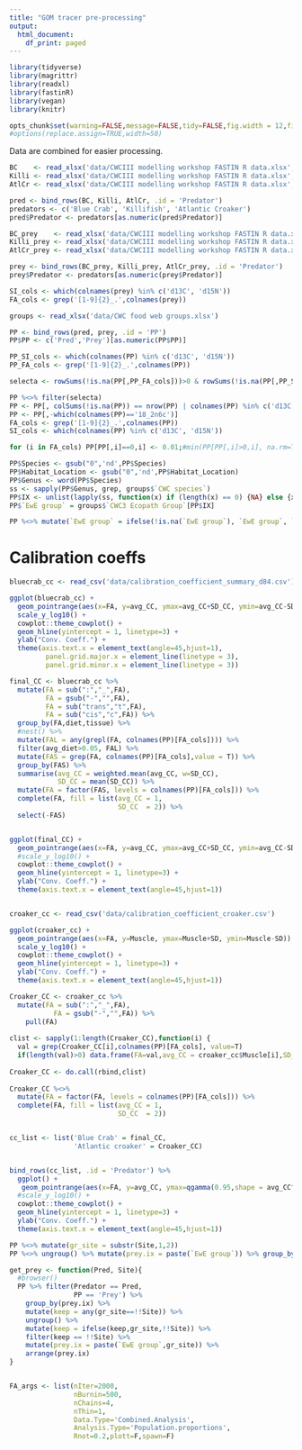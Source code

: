 ```yaml
---
title: "GOM tracer pre-processing"
output:
  html_document:
    df_print: paged
---
```


```r

library(tidyverse)
library(magrittr)
library(readxl)
library(fastinR)
library(vegan)
library(knitr)

opts_chunk$set(warning=FALSE,message=FALSE,tidy=FALSE,fig.width = 12,fig.height=8,dpi = 300)
#options(replace.assign=TRUE,width=50)

```

Data are combined for easier processing.

```r

BC    <- read_xlsx('data/CWCIII modelling workshop FASTIN R data.xlsx',sheet = 1, na = 'NA')
Killi <- read_xlsx('data/CWCIII modelling workshop FASTIN R data.xlsx',sheet = 2, na = 'NA')
AtlCr <- read_xlsx('data/CWCIII modelling workshop FASTIN R data.xlsx',sheet = 3, na = 'NA')

pred <- bind_rows(BC, Killi, AtlCr, .id = 'Predator')
predators <- c('Blue Crab', 'Killifish', 'Atlantic Croaker')
pred$Predator <- predators[as.numeric(pred$Predator)]

BC_prey    <- read_xlsx('data/CWCIII modelling workshop FASTIN R data.xlsx',sheet = 5, na = 'NA')
Killi_prey <- read_xlsx('data/CWCIII modelling workshop FASTIN R data.xlsx',sheet = 6, na = 'NA')
AtlCr_prey <- read_xlsx('data/CWCIII modelling workshop FASTIN R data.xlsx',sheet = 7, na = 'NA')

prey <- bind_rows(BC_prey, Killi_prey, AtlCr_prey, .id = 'Predator')
prey$Predator <- predators[as.numeric(prey$Predator)]

SI_cols <- which(colnames(prey) %in% c('d13C', 'd15N'))
FA_cols <- grep('[1-9]{2}_.',colnames(prey))

groups <- read_xlsx('data/CWC food web groups.xlsx')

PP <- bind_rows(pred, prey, .id = 'PP')
PP$PP <- c('Pred','Prey')[as.numeric(PP$PP)]

PP_SI_cols <- which(colnames(PP) %in% c('d13C', 'd15N'))
PP_FA_cols <- grep('[1-9]{2}_.',colnames(PP))

selecta <- rowSums(!is.na(PP[,PP_FA_cols]))>0 & rowSums(!is.na(PP[,PP_SI_cols]))>0

PP %<>% filter(selecta)
PP <- PP[, colSums(!is.na(PP)) == nrow(PP) | colnames(PP) %in% c('d13C', 'd15N')]
PP <- PP[,-which(colnames(PP)=='18_2n6c')]
FA_cols <- grep('[1-9]{2}_.',colnames(PP))
SI_cols <- which(colnames(PP) %in% c('d13C', 'd15N'))

for (i in FA_cols) PP[PP[,i]==0,i] <- 0.01;#min(PP[PP[,i]>0,i], na.rm=T)

PP$Species <- gsub("0",'nd',PP$Species)
PP$Habitat_Location <- gsub("0",'nd',PP$Habitat_Location)
PP$Genus <- word(PP$Species)
ss <- sapply(PP$Genus, grep, groups$`CWC species`)
PP$IX <- unlist(lapply(ss, function(x) if (length(x) == 0) {NA} else {x}))
PP$`EwE group` = groups$`CWC3 Ecopath Group`[PP$IX]

PP %<>% mutate(`EwE group` = ifelse(!is.na(`EwE group`), `EwE group`, `Species`))

```

# Calibration coeffs

```r

bluecrab_cc <- read_csv('data/calibration_coefficient_summary_d84.csv')

ggplot(bluecrab_cc) + 
  geom_pointrange(aes(x=FA, y=avg_CC, ymax=avg_CC+SD_CC, ymin=avg_CC-SD_CC, col=diet)) + 
  scale_y_log10() + 
  cowplot::theme_cowplot() + 
  geom_hline(yintercept = 1, linetype=3) + 
  ylab("Conv. Coeff.") + 
  theme(axis.text.x = element_text(angle=45,hjust=1),
         panel.grid.major.x = element_line(linetype = 3),
         panel.grid.minor.x = element_line(linetype = 3))

final_CC <- bluecrab_cc %>% 
  mutate(FA = sub(":","_",FA),
         FA = gsub("-","",FA),
         FA = sub("trans","t",FA),
         FA = sub("cis","c",FA)) %>%
  group_by(FA,diet,tissue) %>%
  #nest() %>%
  mutate(FAL = any(grepl(FA, colnames(PP)[FA_cols]))) %>%
  filter(avg_diet>0.05, FAL) %>%
  mutate(FAS = grep(FA, colnames(PP)[FA_cols],value = T)) %>%
  group_by(FAS) %>%
  summarise(avg_CC = weighted.mean(avg_CC, w=SD_CC),
            SD_CC = mean(SD_CC)) %>%
  mutate(FA = factor(FAS, levels = colnames(PP)[FA_cols])) %>%
  complete(FA, fill = list(avg_CC = 1,
                           SD_CC  = 2)) %>%
  select(-FAS)


ggplot(final_CC) + 
  geom_pointrange(aes(x=FA, y=avg_CC, ymax=avg_CC+SD_CC, ymin=avg_CC-SD_CC)) + 
  #scale_y_log10() + 
  cowplot::theme_cowplot() + 
  geom_hline(yintercept = 1, linetype=3) + 
  ylab("Conv. Coeff.") + 
  theme(axis.text.x = element_text(angle=45,hjust=1))


croaker_cc <- read_csv('data/calibration_coefficient_croaker.csv')

ggplot(croaker_cc) + 
  geom_pointrange(aes(x=FA, y=Muscle, ymax=Muscle+SD, ymin=Muscle-SD)) + 
  scale_y_log10() + 
  cowplot::theme_cowplot() + 
  geom_hline(yintercept = 1, linetype=3) + 
  ylab("Conv. Coeff.") + 
  theme(axis.text.x = element_text(angle=45,hjust=1))

Croaker_CC <- croaker_cc %>% 
  mutate(FA = sub(":","_",FA),
           FA = gsub("-","",FA)) %>% 
    pull(FA) 
  
clist <- sapply(1:length(Croaker_CC),function(i) {
  val = grep(Croaker_CC[i],colnames(PP)[FA_cols], value=T)
  if(length(val)>0) data.frame(FA=val,avg_CC = croaker_cc$Muscle[i],SD_CC = croaker_cc$SD[i])})
  
Croaker_CC <- do.call(rbind,clist)
  
Croaker_CC %<>%
  mutate(FA = factor(FA, levels = colnames(PP)[FA_cols])) %>%
  complete(FA, fill = list(avg_CC = 1,
                           SD_CC  = 2))


cc_list <- list('Blue Crab' = final_CC,
                'Atlantic croaker' = Croaker_CC)


bind_rows(cc_list, .id = 'Predator') %>%
  ggplot() + 
   geom_pointrange(aes(x=FA, y=avg_CC, ymax=qgamma(0.95,shape = avg_CC^2/SD_CC^2, rate = avg_CC/SD_CC^2), ymin=qgamma(0.05,shape = avg_CC^2/SD_CC^2, rate = avg_CC/SD_CC^2), col=Predator)) + 
  #scale_y_log10() + 
  cowplot::theme_cowplot() + 
  geom_hline(yintercept = 1, linetype=3) + 
  ylab("Conv. Coeff.") + 
  theme(axis.text.x = element_text(angle=45,hjust=1))

```

```r

PP %<>% mutate(gr_site = substr(Site,1,2))
PP %<>% ungroup() %>% mutate(prey.ix = paste(`EwE group`)) %>% group_by(prey.ix,Predator,gr_site) %>% filter(n()>=3)

get_prey <- function(Pred, Site){
  #browser()
  PP %>% filter(Predator == Pred,
                PP == 'Prey') %>% 
    group_by(prey.ix) %>%
    mutate(keep = any(gr_site==!!Site)) %>% 
    ungroup() %>% 
    mutate(keep = ifelse(keep,gr_site,!!Site)) %>% 
    filter(keep == !!Site) %>%
    mutate(prey.ix = paste(`EwE group`,gr_site)) %>% 
    arrange(prey.ix)
}


FA_args <- list(nIter=2000,
                nBurnin=500,
                nChains=4,
                nThin=1,
                Data.Type='Combined.Analysis',
                Analysis.Type='Population.proportions',
                Rnot=0.2,plott=F,spawn=F)

```

<!-- ```{r} -->

<!-- BC_PS_pred <- PP %>% filter(Predator == 'Blue Crab', -->
<!--                          PP == 'Pred', -->
<!--                          gr_site=='PS')  -->

<!-- BC_PS_prey <- get_prey(Pred = 'Blue Crab', Site = 'PS') %>% filter(!grepl('Blue crabs',prey.ix)) -->

<!-- BC.data.PS <- add_FA(FA.predators = as.matrix(BC_PS_pred[, FA_cols]), -->
<!--                      FA.preys     = data.frame(BC_PS_prey[,c(which(colnames(PP)=='prey.ix'),FA_cols)]), -->
<!--                      CC.mean = cc_list$`Blue Crab`$avg_CC, -->
<!--                      CC.var  = cc_list$`Blue Crab`$SD_CC) -->


<!-- BC.data.PS <- add_SI(SI.predators = as.matrix(BC_PS_pred[, SI_cols]), -->
<!--                      SI.preys     = data.frame(BC_PS_prey[,c(which(colnames(PP)=='prey.ix'),SI_cols)]), -->
<!--                      FC.mean = c(-0.5, 1), -->
<!--                      FC.var  = c(1, 1), -->
<!--                      datas=BC.data.PS) -->


<!-- BC_WP_pred <- PP %>% filter(Predator == 'Blue Crab', -->
<!--                          PP == 'Pred', -->
<!--                          gr_site=='WP')  -->

<!-- BC_WP_prey <- get_prey(Pred = 'Blue Crab', Site = 'WP') %>% filter(!grepl('Blue crabs',prey.ix)) -->

<!-- BC.data.WP <- add_FA(FA.predators = as.matrix(BC_WP_pred[, FA_cols]), -->
<!--                      FA.preys     = data.frame(BC_WP_prey[,c(which(colnames(PP)=='prey.ix'),FA_cols)]), -->
<!--                      CC.mean = cc_list$`Blue Crab`$avg_CC, -->
<!--                      CC.var  = cc_list$`Blue Crab`$SD_CC) -->


<!-- BC.data.WP <- add_SI(SI.predators = as.matrix(BC_WP_pred[, SI_cols]), -->
<!--                      SI.preys     = data.frame(BC_WP_prey[,c(which(colnames(PP)=='prey.ix'),SI_cols)]), -->
<!--                      FC.mean = c(-0.5, 1), -->
<!--                      FC.var  = c(1, 1), -->
<!--                      datas=BC.data.WP) -->



<!-- BC_vs_BC_PS_prey <- get_prey(Pred = 'Blue Crab', Site = 'PS')  -->

<!-- BCvsBC.data.PS <- add_FA(FA.predators = as.matrix(BC_PS_pred[, FA_cols]), -->
<!--                      FA.preys     = data.frame(BC_vs_BC_PS_prey[,c(which(colnames(PP)=='prey.ix'),FA_cols)]), -->
<!--                      CC.mean = cc_list$`Blue Crab`$avg_CC, -->
<!--                      CC.var  = cc_list$`Blue Crab`$SD_CC) -->


<!-- BCvsBC.data.PS <- add_SI(SI.predators = as.matrix(BC_PS_pred[, SI_cols]), -->
<!--                      SI.preys     = data.frame(BC_vs_BC_PS_prey[,c(which(colnames(PP)=='prey.ix'),SI_cols)]), -->
<!--                      FC.mean = c(-0.5, 1), -->
<!--                      FC.var  = c(1, 1), -->
<!--                      datas=BCvsBC.data.PS) -->



<!-- BC_vs_BC_WP_prey <- get_prey(Pred = 'Blue Crab', Site = 'WP')  -->

<!-- BCvsBC.data.WP <- add_FA(FA.predators = as.matrix(BC_WP_pred[, FA_cols]), -->
<!--                      FA.preys     = data.frame(BC_vs_BC_WP_prey[,c(which(colnames(PP)=='prey.ix'),FA_cols)]), -->
<!--                      CC.mean = cc_list$`Blue Crab`$avg_CC, -->
<!--                      CC.var  = cc_list$`Blue Crab`$SD_CC) -->


<!-- BCvsBC.data.WP <- add_SI(SI.predators = as.matrix(BC_WP_pred[, SI_cols]), -->
<!--                      SI.preys     = data.frame(BC_vs_BC_WP_prey[,c(which(colnames(PP)=='prey.ix'),SI_cols)]), -->
<!--                      FC.mean = c(-0.5, 1), -->
<!--                      FC.var  = c(1, 1), -->
<!--                      datas=BCvsBC.data.WP) -->

<!-- ``` -->

<!-- ## Model -->

<!-- ```{r model0} -->

<!-- FAS <- which(colnames(BCvsBC.data.PS$datas.FA$preds.FA) %in% c('18_1n9c', -->
<!--                                                         '18_3n3', -->
<!--                                                         '22_6n3', -->
<!--                                                         '16_1n7', -->
<!--                                                         '16_0', -->
<!--                                                         '18_1n9t', -->
<!--                                                         '18_1n7', -->
<!--                                                         '18_0', -->
<!--                                                         '18_3n6')) -->
<!-- BC.data.PS.sub <- fastinR::select_vars(BC.data.PS, FAS) -->
<!-- par(mfrow=c(2,1)) -->
<!-- dataplot(BC.data.PS) -->
<!-- dataplot(BC.data.PS.sub) -->

<!-- FA_args$datas <- BC.data.PS.sub -->
<!-- BC.data.PS.mod <- brms:::eval_silent(do.call(run_MCMC, FA_args), type='message') -->
<!-- #diagnostics -->
<!-- MCMCplot(BC.data.PS.mod$res) -->
<!-- diags(BC.data.PS.mod$res) -->
<!-- BC.data.PS.mod$res -->
<!-- plot.pop_props(BC.data.PS.mod$res,save=F,density=F,types = 'post') -->



<!-- BC.data.WP.sub <- fastinR::select_vars(BC.data.WP, FAS) -->
<!-- par(mfrow=c(2,1)) -->
<!-- dataplot(BC.data.WP.sub) -->
<!-- dataplot(BC.data.WP) -->


<!-- FA_args$datas <- BC.data.WP.sub -->
<!-- BC.data.WP.mod <- brms:::eval_silent(do.call(run_MCMC, FA_args), type='message') -->
<!-- #diagnostics -->
<!-- MCMCplot(BC.data.WP.mod$res) -->
<!-- diags(BC.data.WP.mod$res) -->
<!-- BC.data.WP.mod$res -->
<!-- plot.pop_props(BC.data.WP.mod$res,save=F,density = F) -->

<!-- plot(BC.data.PS.mod$mod,pars='cc') + geom_vline(xintercept=qnorm(0.025,1,1), linetype=2) + geom_vline(xintercept=qnorm(0.975,1,1), linetype=2) -->

<!-- ################################## -->
<!-- ###### Same with BC prey ######### -->
<!-- ################################## -->

<!-- BCvsBC.data.PS.sub <- fastinR::select_vars(BCvsBC.data.PS, FAS) -->
<!-- par(mfrow=c(2,1)) -->
<!-- dataplot(BCvsBC.data.PS) -->
<!-- dataplot(BCvsBC.data.PS.sub) -->

<!-- FA_args$datas <- BCvsBC.data.PS.sub -->
<!-- BCvsBC.data.PS.mod <- brms:::eval_silent(do.call(run_MCMC, FA_args), type='message') -->
<!-- #diagnostics -->
<!-- MCMCplot(BCvsBC.data.PS.mod$res) -->
<!-- diags(BCvsBC.data.PS.mod$res) -->
<!-- BCvsBC.data.PS.mod$res -->
<!-- plot.pop_props(BCvsBC.data.PS.mod$res,save=F,density=F,types = 'post') -->



<!-- BCvsBC.data.WP.sub <- fastinR::select_vars(BCvsBC.data.WP, FAS) -->
<!-- par(mfrow=c(2,1)) -->
<!-- dataplot(BCvsBC.data.WP.sub) -->
<!-- dataplot(BCvsBC.data.WP) -->

<!-- FA_args$datas <- BCvsBC.data.WP.sub -->
<!-- BCvsBC.data.WP.mod <- brms:::eval_silent(do.call(run_MCMC, FA_args), type='message') -->
<!-- #diagnostics -->
<!-- MCMCplot(BCvsBC.data.WP.mod$res) -->
<!-- diags(BCvsBC.data.WP.mod$res) -->
<!-- BCvsBC.data.WP.mod$res -->
<!-- plot.pop_props(BCvsBC.data.WP.mod$res,save=F,density = F) -->

<!-- plot(BCvsBC.data.PS.mod$mod,pars='cc') + geom_vline(xintercept=qnorm(0.025,1,1), linetype=2) + geom_vline(xintercept=qnorm(0.975,1,1), linetype=2) -->


<!-- ``` -->
<!-- # Killifish -->

<!-- ```{r} -->

<!-- KF_PS_pred <- PP %>% filter(Predator == 'Killifish', -->
<!--                          PP == 'Pred', -->
<!--                          gr_site=='PS')  -->

<!-- KF_PS_prey <- get_prey(Pred = 'Killifish', Site = 'PS') %>% filter(!grepl('Menhaden',prey.ix)) -->

<!-- KF.data.PS <- add_FA(FA.predators = as.matrix(KF_PS_pred[, FA_cols]), -->
<!--                      FA.preys     = data.frame(KF_PS_prey[,c(which(colnames(PP)=='prey.ix'),FA_cols)])) -->


<!-- KF.data.PS <- add_SI(SI.predators = as.matrix(KF_PS_pred[, SI_cols]), -->
<!--                      SI.preys     = data.frame(KF_PS_prey[,c(which(colnames(PP)=='prey.ix'),SI_cols)]), -->
<!--                      FC.mean = c(-0.5, 1), -->
<!--                      FC.var  = c(1, 1), -->
<!--                      datas=KF.data.PS) -->


<!-- KF_WP_pred <- PP %>% filter(Predator == 'Killifish', -->
<!--                          PP == 'Pred', -->
<!--                          gr_site=='WP')  -->

<!-- KF_WP_prey <- get_prey(Pred = 'Killifish', Site = 'WP') %>% filter(!grepl('Menhaden',prey.ix)) -->

<!-- KF.data.WP <- add_FA(FA.predators = as.matrix(KF_WP_pred[, FA_cols]), -->
<!--                      FA.preys     = data.frame(KF_WP_prey[,c(which(colnames(PP)=='prey.ix'),FA_cols)])) -->


<!-- KF.data.WP <- add_SI(SI.predators = as.matrix(KF_WP_pred[, SI_cols]), -->
<!--                      SI.preys     = data.frame(KF_WP_prey[,c(which(colnames(PP)=='prey.ix'),SI_cols)]), -->
<!--                      FC.mean = c(-0.5, 1), -->
<!--                      FC.var  = c(1, 1), -->
<!--                      datas=KF.data.WP) -->

<!-- ``` -->

<!-- ## Model -->

<!-- ```{r model1} -->

<!-- FAS <- which(colnames(BCvsBC.data.PS$datas.FA$preds.FA) %in% c('18_1n9c', -->
<!--                                                         '18_3n3', -->
<!--                                                         '22_6n3', -->
<!--                                                         '16_1n7', -->
<!--                                                         '16_0', -->
<!--                                                         '24_1n9', -->
<!--                                                         '18_1n7', -->
<!--                                                         '18_0', -->
<!--                                                         '24_0')) -->

<!-- KF.data.PS.sub <- fastinR::select_vars(KF.data.PS, FAS) -->
<!-- par(mfrow=c(2,1)) -->
<!-- dataplot(KF.data.PS) -->
<!-- dataplot(KF.data.PS.sub) -->

<!-- FA_args$datas <- KF.data.PS.sub -->

<!-- KF.data.PS.mod <- brms:::eval_silent(do.call(run_MCMC, FA_args), type='message') -->
<!-- #diagnostics -->
<!-- MCMCplot(KF.data.PS.mod$res) -->
<!-- diags(KF.data.PS.mod$res) -->
<!-- KF.data.PS.mod$res -->
<!-- plot.pop_props(KF.data.PS.mod$res,save=F,density=F, type='post') -->


<!-- FAS <- which(colnames(BCvsBC.data.PS$datas.FA$preds.FA) %in% c('18_1n9c', -->
<!--                                                         '18_3n3', -->
<!--                                                         '22_6n3', -->
<!--                                                         '16_1n7', -->
<!--                                                         '16_0', -->
<!--                                                         '17_0', -->
<!--                                                         '18_1n7', -->
<!--                                                         '18_0', -->
<!--                                                         '24_0')) -->

<!-- KF.data.WP.sub <- fastinR::select_vars(KF.data.WP, FAS) -->
<!-- par(mfrow=c(2,1)) -->
<!-- dataplot(KF.data.WP.sub) -->
<!-- dataplot(KF.data.WP) -->

<!-- FA_args$datas <- KF.data.WP.sub -->

<!-- KF.data.WP.mod <- brms:::eval_silent(do.call(run_MCMC, FA_args), type='message') -->
<!-- #diagnostics -->
<!-- MCMCplot(KF.data.WP.mod$res) -->
<!-- diags(KF.data.WP.mod$res) -->
<!-- KF.data.WP.mod$res -->
<!-- plot.pop_props(KF.data.WP.mod$res,save=F,density = F) -->

<!-- ``` -->

<!-- # Atlantic Croaker -->

<!-- ```{r} -->

<!-- AC_PS_pred <- PP %>% filter(Predator == 'Atlantic Croaker', -->
<!--                          PP == 'Pred', -->
<!--                          gr_site=='PS')  -->

<!-- AC_PS_prey <- get_prey(Pred = 'Atlantic Croaker', Site = 'PS')  -->

<!-- AC.data.PS <- add_FA(FA.predators = as.matrix(AC_PS_pred[, FA_cols]), -->
<!--                      FA.preys     = data.frame(AC_PS_prey[,c(which(colnames(PP)=='prey.ix'),FA_cols)]), -->
<!--                      CC.mean = cc_list$`Atlantic croaker`$avg_CC, -->
<!--                      CC.var  = cc_list$`Atlantic croaker`$SD_CC) -->


<!-- AC.data.PS <- add_SI(SI.predators = as.matrix(AC_PS_pred[, SI_cols]), -->
<!--                      SI.preys     = data.frame(AC_PS_prey[,c(which(colnames(PP)=='prey.ix'),SI_cols)]), -->
<!--                      FC.mean = c(-0.5, 1), -->
<!--                      FC.var  = c(1, 1), -->
<!--                      datas=AC.data.PS) -->


<!-- AC_WP_pred <- PP %>% filter(Predator == 'Atlantic Croaker', -->
<!--                          PP == 'Pred', -->
<!--                          gr_site=='WP')  -->

<!-- AC_WP_prey <- get_prey(Pred = 'Atlantic Croaker', Site = 'WP') -->

<!-- AC.data.WP <- add_FA(FA.predators = as.matrix(AC_WP_pred[, FA_cols]), -->
<!--                      FA.preys     = data.frame(AC_WP_prey[,c(which(colnames(PP)=='prey.ix'),FA_cols)]), -->
<!--                      CC.mean = cc_list$`Atlantic croaker`$avg_CC, -->
<!--                      CC.var  = cc_list$`Atlantic croaker`$SD_CC) -->


<!-- AC.data.WP <- add_SI(SI.predators = as.matrix(AC_WP_pred[, SI_cols]), -->
<!--                      SI.preys     = data.frame(AC_WP_prey[,c(which(colnames(PP)=='prey.ix'),SI_cols)]), -->
<!--                      FC.mean = c(-0.5, 1), -->
<!--                      FC.var  = c(1, 1), -->
<!--                      datas=AC.data.WP) -->

<!-- ``` -->

<!-- ## Model -->

<!-- ```{r model2} -->


<!-- FAS <- which(colnames(AC.data.PS$datas.FA$preds.FA) %in% c('18_1n9c', -->
<!--                                                         '22_0', -->
<!--                                                         '22_6n3', -->
<!--                                                         '16_1n7', -->
<!--                                                         '16_0', -->
<!--                                                         '17_0', -->
<!--                                                         '18_1n7', -->
<!--                                                         '18_0', -->
<!--                                                         '24_0', -->
<!--                                                         '22_0', -->
<!--                                                         '18_1n9t')) -->

<!-- AC.data.PS.sub <- fastinR::select_vars(AC.data.PS, FAS) -->
<!-- par(mfrow=c(2,1)) -->
<!-- dataplot(AC.data.PS) -->
<!-- dataplot(AC.data.PS.sub) -->

<!-- FA_args$datas <- AC.data.PS.sub -->

<!-- AC.data.PS.mod <- brms:::eval_silent(do.call(run_MCMC, FA_args), type='message') -->
<!-- #diagnostics -->
<!-- MCMCplot(AC.data.PS.mod$res) -->
<!-- diags(AC.data.PS.mod$res) -->
<!-- AC.data.PS.mod$res -->
<!-- plot.pop_props(AC.data.PS.mod$res,save=F,density=F, type='post') -->



<!-- FAS <- which(colnames(BCvsBC.data.PS$datas.FA$preds.FA) %in% c('18_1n9c', -->
<!--                                                         '22_0', -->
<!--                                                         '22_6n3', -->
<!--                                                         '16_1n7', -->
<!--                                                         '16_0', -->
<!--                                                         '17_0', -->
<!--                                                         '18_0', -->
<!--                                                         '24_0')) -->

<!-- AC.data.WP.sub <- fastinR::select_vars(AC.data.WP, FAS) -->
<!-- par(mfrow=c(2,1)) -->
<!-- dataplot(AC.data.WP.sub) -->
<!-- dataplot(AC.data.WP) -->

<!-- FA_args$datas <- AC.data.WP.sub -->

<!-- AC.data.WP.mod <-  brms:::eval_silent(do.call(run_MCMC, FA_args), type='message') -->
<!-- #diagnostics -->
<!-- MCMCplot(AC.data.WP.mod$res) -->
<!-- diags(AC.data.WP.mod$res) -->
<!-- AC.data.WP.mod$res -->
<!-- plot.pop_props(AC.data.WP.mod$res,save=F,density = F, type='post') -->

<!-- ``` -->

<!-- ```{r} -->

<!-- modlist <- list('Blue crab PS' = list(mod  = BC.data.PS.mod$mod, -->
<!--                                       prey = BC.data.PS.mod$res$prey.names), -->
<!--                 'Blue crab WPH' = list(mod  = BC.data.WP.mod$mod, -->
<!--                                       prey = BC.data.WP.mod$res$prey.names), -->
<!--                 'Killifish PS' = list(mod  = KF.data.PS.mod$mod, -->
<!--                                       prey = KF.data.PS.mod$res$prey.names), -->
<!--                 'Killifish WPH' = list(mod  = KF.data.WP.mod$mod, -->
<!--                                       prey = KF.data.WP.mod$res$prey.names), -->
<!--                 'Atlantic Croaker PS' = list(mod  = AC.data.PS.mod$mod, -->
<!--                                       prey = AC.data.PS.mod$res$prey.names), -->
<!--                 'Atlantic Croaker WPH' = list(mod  = AC.data.WP.mod$mod, -->
<!--                                       prey = AC.data.WP.mod$res$prey.names)) -->

<!-- out <- lapply(modlist, function(l) { -->
<!--   props <- rstan::extract(l$mod,pars='prop')$prop -->
<!--   colnames(props) <- l$prey -->
<!-- reshape2::melt(props) -->
<!-- }) %>% bind_rows(.id = 'Species') -->

<!-- colnames(out)[2:3] <- c('iter', 'Prey') -->

<!-- out %<>%  -->
<!--   mutate(Prey = gsub(' PS','',Prey), -->
<!--          Prey = gsub(' WP','',Prey)) %>% -->
<!--   group_by(Species, Prey) %>% -->
<!--   summarise(m = mean(value), -->
<!--             q11 = quantile(value, 0.025), -->
<!--             q1 = quantile(value, 0.1), -->
<!--             q3 = quantile(value, 0.9), -->
<!--             q33 = quantile(value, 0.975)) -->

<!-- ggplot(out) + -->
<!--   geom_pointrange(aes(x=Prey, y=m, ymin=q11, ymax=q33, col=Prey), size=0.5) +  -->
<!--   geom_linerange(aes(x=Prey, y=m, ymin=q1, ymax=q3, col=Prey), size=1) +  -->
<!--   facet_wrap(~Species, ncol = 2, scales = 'free_y') +  -->
<!--   coord_flip() +  -->
<!--   cowplot::theme_cowplot() +  -->
<!--   scale_color_discrete(guide='none') +  -->
<!--   ylab('Prey proportion') + -->
<!--   theme(axis.text.y = element_text(size=8)) -->

<!-- ``` -->


<!-- ```{r} -->

<!-- modlist <- list('Blue crab PS - no BC prey' = list(mod  = BC.data.PS.mod$mod, -->
<!--                                                    prey = BC.data.PS.mod$res$prey.names), -->
<!--                 'Blue crab WPH - no BC prey' = list(mod  = BC.data.WP.mod$mod, -->
<!--                                                     prey = BC.data.WP.mod$res$prey.names), -->
<!--                 'Blue crab PS - with BC prey' = list(mod  = BCvsBC.data.PS.mod$mod, -->
<!--                                                      prey = BCvsBC.data.PS.mod$res$prey.names), -->
<!--                 'Blue crab WPH - with BC prey' = list(mod  = BCvsBC.data.WP.mod$mod, -->
<!--                                                       prey = BCvsBC.data.WP.mod$res$prey.names)) -->

<!-- out <- lapply(modlist, function(l) { -->
<!--   props <- rstan::extract(l$mod,pars='prop')$prop -->
<!--   colnames(props) <- l$prey -->
<!-- reshape2::melt(props) -->
<!-- }) %>% bind_rows(.id = 'Species') -->

<!-- colnames(out)[2:3] <- c('iter', 'Prey') -->

<!-- out %<>%  -->
<!--   mutate(Prey = gsub(' PS','',Prey), -->
<!--          Prey = gsub(' WP','',Prey)) %>% -->
<!--   group_by(Species, Prey) %>% -->
<!--   summarise(m = mean(value), -->
<!--             q11 = quantile(value, 0.025), -->
<!--             q1 = quantile(value, 0.1), -->
<!--             q3 = quantile(value, 0.9), -->
<!--             q33 = quantile(value, 0.975)) -->

<!-- ggplot(out) + -->
<!--   geom_pointrange(aes(x=Prey, y=m, ymin=q11, ymax=q33, col=Prey), size=0.5) +  -->
<!--   geom_linerange(aes(x=Prey, y=m, ymin=q1, ymax=q3, col=Prey), size=1) +  -->
<!--   facet_wrap(~Species, ncol = 2, scales = 'free_y') +  -->
<!--   coord_flip() +  -->
<!--   cowplot::theme_cowplot() +  -->
<!--   scale_color_discrete(guide='none') +  -->
<!--   ylab('Prey proportion') + -->
<!--   theme(axis.text.y = element_text(size=8)) -->

<!-- ``` -->

